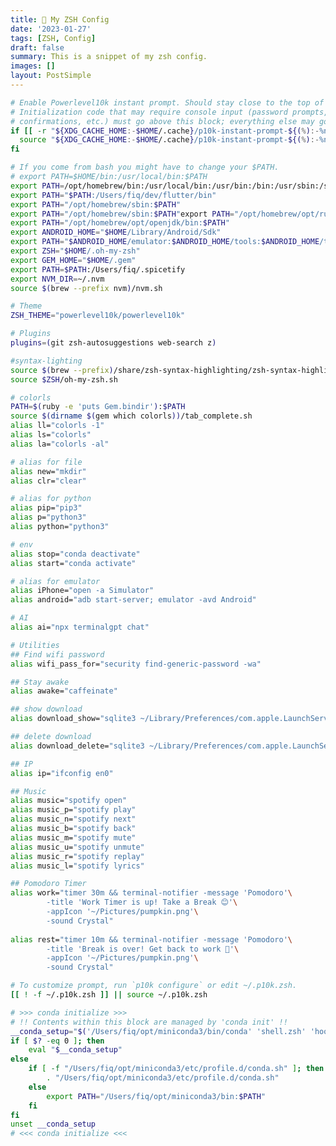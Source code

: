 ```yaml
---
title: 🚀 My ZSH Config
date: '2023-01-27'
tags: [ZSH, Config]
draft: false
summary: This is a snippet of my zsh config.
images: []
layout: PostSimple
---
```


```zsh
# Enable Powerlevel10k instant prompt. Should stay close to the top of ~/.zshrc.
# Initialization code that may require console input (password prompts, [y/n]
# confirmations, etc.) must go above this block; everything else may go below.
if [[ -r "${XDG_CACHE_HOME:-$HOME/.cache}/p10k-instant-prompt-${(%):-%n}.zsh" ]]; then
  source "${XDG_CACHE_HOME:-$HOME/.cache}/p10k-instant-prompt-${(%):-%n}.zsh"
fi

# If you come from bash you might have to change your $PATH.
# export PATH=$HOME/bin:/usr/local/bin:$PATH
export PATH=/opt/homebrew/bin:/usr/local/bin:/usr/bin:/bin:/usr/sbin:/sbin
export PATH="$PATH:/Users/fiq/dev/flutter/bin"
export PATH="/opt/homebrew/sbin:$PATH"
export PATH="/opt/homebrew/sbin:$PATH"export PATH="/opt/homebrew/opt/ruby/bin:$PATH"
export PATH="/opt/homebrew/opt/openjdk/bin:$PATH"
export ANDROID_HOME="$HOME/Library/Android/Sdk"
export PATH="$ANDROID_HOME/emulator:$ANDROID_HOME/tools:$ANDROID_HOME/tools/bin:$ANDROID_HOME/platform-tools:$PATH"
export ZSH="$HOME/.oh-my-zsh"
export GEM_HOME="$HOME/.gem"
export PATH=$PATH:/Users/fiq/.spicetify
export NVM_DIR=~/.nvm
source $(brew --prefix nvm)/nvm.sh

# Theme
ZSH_THEME="powerlevel10k/powerlevel10k"

# Plugins
plugins=(git zsh-autosuggestions web-search z)

#syntax-lighting
source $(brew --prefix)/share/zsh-syntax-highlighting/zsh-syntax-highlighting.zsh
source $ZSH/oh-my-zsh.sh

# colorls
PATH=$(ruby -e 'puts Gem.bindir'):$PATH
source $(dirname $(gem which colorls))/tab_complete.sh
alias ll="colorls -1"
alias ls="colorls"
alias la="colorls -al"

# alias for file
alias new="mkdir"
alias clr="clear"

# alias for python
alias pip="pip3"
alias p="python3"
alias python="python3"

# env
alias stop="conda deactivate"
alias start="conda activate"

# alias for emulator
alias iPhone="open -a Simulator"
alias android="adb start-server; emulator -avd Android"

# AI
alias ai="npx terminalgpt chat"

# Utilities
## Find wifi password
alias wifi_pass_for="security find-generic-password -wa"

## Stay awake
alias awake="caffeinate"

## show download
alias download_show="sqlite3 ~/Library/Preferences/com.apple.LaunchServices.QuarantineEventsV* 'select LSQuarantineDataURLString from LSQuarantineEvent'"

## delete download
alias download_delete="sqlite3 ~/Library/Preferences/com.apple.LaunchServices.QuarantineEventsV* 'delete from LSQuarantineEvent'"

## IP
alias ip="ifconfig en0"

## Music
alias music="spotify open"
alias music_p="spotify play"
alias music_n="spotify next"
alias music_b="spotify back"
alias music_m="spotify mute"
alias music_u="spotify unmute"
alias music_r="spotify replay"
alias music_l="spotify lyrics"

## Pomodoro Timer
alias work="timer 30m && terminal-notifier -message 'Pomodoro'\
        -title 'Work Timer is up! Take a Break 😊'\
        -appIcon '~/Pictures/pumpkin.png'\
        -sound Crystal"
        
alias rest="timer 10m && terminal-notifier -message 'Pomodoro'\
        -title 'Break is over! Get back to work 😬'\
        -appIcon '~/Pictures/pumpkin.png'\
        -sound Crystal"

# To customize prompt, run `p10k configure` or edit ~/.p10k.zsh.
[[ ! -f ~/.p10k.zsh ]] || source ~/.p10k.zsh

# >>> conda initialize >>>
# !! Contents within this block are managed by 'conda init' !!
__conda_setup="$('/Users/fiq/opt/miniconda3/bin/conda' 'shell.zsh' 'hook' 2> /dev/null)"
if [ $? -eq 0 ]; then
    eval "$__conda_setup"
else
    if [ -f "/Users/fiq/opt/miniconda3/etc/profile.d/conda.sh" ]; then
        . "/Users/fiq/opt/miniconda3/etc/profile.d/conda.sh"
    else
        export PATH="/Users/fiq/opt/miniconda3/bin:$PATH"
    fi
fi
unset __conda_setup
# <<< conda initialize <<<

```